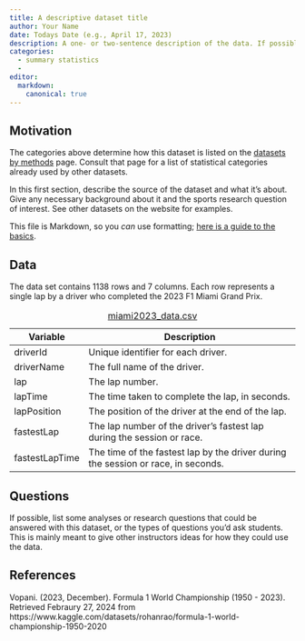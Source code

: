 ```yaml
---
title: A descriptive dataset title
author: Your Name
date: Todays Date (e.g., April 17, 2023)
description: A one- or two-sentence description of the data. If possible, give a brief summary of the sports problem and statistical situation.
categories:
  - summary statistics
  - 
editor:
  markdown: 
    canonical: true
---
```


## Motivation

The categories above determine how this dataset is listed on the [datasets by methods](https://data.scorenetwork.org/by-statsds-topic.html) page. Consult that page for a list of statistical categories already used by other datasets.

In this first section, describe the source of the dataset and what it's about. Give any necessary background about it and the sports research question of interest. See other datasets on the website for examples.

This file is Markdown, so you *can* use formatting; [here is a guide to the basics](https://quarto.org/docs/authoring/markdown-basics.html).

## Data

The data set contains 1138 rows and 7 columns. Each row represents a single lap by a driver who completed the 2023 F1 Miami Grand Prix.

| Variable       | Description                                                                       |
|----------------|--------------------------------------------------------|
| driverId       | Unique identifier for each driver.                                                |
| driverName     | The full name of the driver.                                                      |
| lap            | The lap number.                                                                   |
| lapTime        | The time taken to complete the lap, in seconds.                                   |
| lapPosition    | The position of the driver at the end of the lap.                                 |
| fastestLap     | The lap number of the driver's fastest lap during the session or race.            |
| fastestLapTime | The time of the fastest lap by the driver during the session or race, in seconds. |

: [miami2023_data.csv](../data/miami2023_data.csv)

## Questions

If possible, list some analyses or research questions that could be answered with this dataset, or the types of questions you'd ask students. This is mainly meant to give other instructors ideas for how they could use the data.

## References

Vopani. (2023, December). Formula 1 World Championship (1950 - 2023). Retrieved Febraury 27, 2024 from https://www.kaggle.com/datasets/rohanrao/formula-1-world-championship-1950-2020
